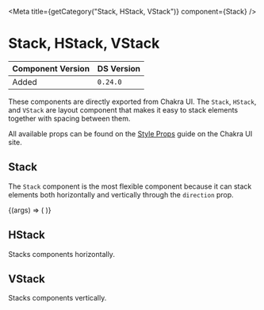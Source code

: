 

<Meta title={getCategory("Stack, HStack, VStack")} component={Stack} />

# Stack, HStack, VStack

| Component Version | DS Version |
| ----------------- | ---------- |
| Added             | `0.24.0`   |

These components are directly exported from Chakra UI. The `Stack`, `HStack`,
and `VStack` are layout component that makes it easy to stack elements together
with spacing between them.

All available props can be found on the [Style Props](https://chakra-ui.com/docs/features/style-props)
guide on the Chakra UI site.

## Stack

The `Stack` component is the most flexible component because it can stack elements
both horizontally and vertically through the `direction` prop.

<Canvas>
  <Story
    name="Stack, HStack, VStack"
    args={{
      direction: "column",
      spacing: "10px",
    }}
    argTypes={{
      direction: {
        control: {
          type: "select",
        },
        options: ["column", "row"],
      },
    }}
  >
    {(args) => (
      <Stack {...args}>
        <Circle size="50px" borderColor="ui.black" borderWidth="1px">
          <Icon name={IconNames.error_filled} />
        </Circle>
        <Circle size="50px" borderColor="ui.black" borderWidth="1px">
          <Icon name={IconNames.error_outline} />
        </Circle>
        <Circle size="50px" borderColor="ui.black" borderWidth="1px">
          <Icon name={IconNames.check} />
        </Circle>
      </Stack>
    )}
  </Story>
</Canvas>

## HStack

Stacks components horizontally.

<Canvas>
  <HStack>
    <Radio
      checked
      labelText="Tom Nook"
      name="testChecked"
      onChange={onChangeDefault}
      showLabel={true}
    />
    <Radio
      labelText="Timmy"
      name="testChecked"
      onChange={onChangeDefault}
      showLabel={true}
    />
    <Radio
      labelText="Tommy"
      name="testChecked"
      onChange={onChangeDefault}
      showLabel={true}
    />
    <Radio
      labelText="Celeste"
      name="testChecked"
      onChange={onChangeDefault}
      showLabel={true}
    />
  </HStack>
</Canvas>

## VStack

Stacks components vertically.

<Canvas>
  <VStack>
    <Radio
      checked
      labelText="Tom Nook"
      name="testChecked"
      onChange={onChangeDefault}
      showLabel={true}
    />
    <Radio
      labelText="Timmy"
      name="testChecked"
      onChange={onChangeDefault}
      showLabel={true}
    />
    <Radio
      labelText="Tommy"
      name="testChecked"
      onChange={onChangeDefault}
      showLabel={true}
    />
    <Radio
      labelText="Celeste"
      name="testChecked"
      onChange={onChangeDefault}
      showLabel={true}
    />
  </VStack>
</Canvas>
